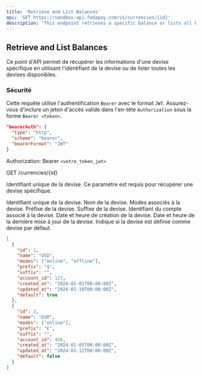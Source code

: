 ```yaml
---
title: 'Retrieve and List Balances'
api: 'GET https://sandbox-api.fedapay.com/v1/currencies/{id}'
description: 'This endpoint retrieves a specific balance or lists all balances.'
---
```


## Retrieve and List Balances

Ce point d'API permet de récupérer les informations d'une devise spécifique en utilisant l'identifiant de la devise ou de lister toutes les devises disponibles.

### Sécurité

Cette requête utilise l'authentification `Bearer` avec le format `JWT`. Assurez-vous d'inclure un jeton d'accès valide dans l'en-tête `Authorization` sous la forme `Bearer <token>`.

```json
"bearerAuth": {
  "type": "http",
  "scheme": "bearer",
  "bearerFormat": "JWT"
}
```

Authorization: Bearer `<votre_token_jwt>`

GET /currencies/{id}

<ParamField name="id" type="integer" required="true"> Identifiant unique de la devise. Ce paramètre est requis pour récupérer une devise spécifique. </ParamField>


<ParamField name="id" type="integer"> Identifiant unique de la devise. </ParamField> <ParamField name="name" type="string"> Nom de la devise. </ParamField> <ParamField name="modes" type="array"> Modes associés à la devise. </ParamField> <ParamField name="prefix" type="string"> Préfixe de la devise. </ParamField> <ParamField name="suffix" type="string"> Suffixe de la devise. </ParamField> <ParamField name="account_id" type="integer"> Identifiant du compte associé à la devise. </ParamField> <ParamField name="created_at" type="datetime"> Date et heure de création de la devise. </ParamField> <ParamField name="updated_at" type="datetime"> Date et heure de la dernière mise à jour de la devise. </ParamField> <ParamField name="default" type="boolean"> Indique si la devise est définie comme devise par défaut. </ParamField>

<ResponseExample>

```json Response
[
  {
    "id": 1,
    "name": "USD",
    "modes": ["online", "offline"],
    "prefix": "$",
    "suffix": "",
    "account_id": 123,
    "created_at": "2024-01-01T00:00:00Z",
    "updated_at": "2024-01-10T00:00:00Z",
    "default": true
  },
  {
    "id": 2,
    "name": "EUR",
    "modes": ["online"],
    "prefix": "€",
    "suffix": "",
    "account_id": 456,
    "created_at": "2024-01-05T00:00:00Z",
    "updated_at": "2024-01-12T00:00:00Z",
    "default": false
  }
]
```

</ResponseExample>
